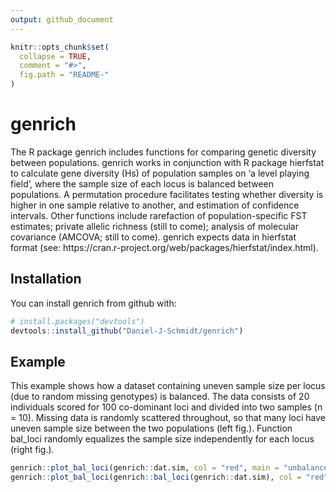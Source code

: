 ```yaml
---
output: github_document
---
```


<!-- README.md is generated from README.Rmd. Please edit that file -->

```r
knitr::opts_chunk$set(
  collapse = TRUE,
  comment = "#>",
  fig.path = "README-"
)
```

# genrich

The R package genrich includes functions for comparing genetic diversity between populations. genrich works in conjunction with R package hierfstat to calculate gene diversity (Hs) of population samples on 'a level playing field', where the sample size of each locus is balanced between populations. A permutation procedure facilitates testing whether diversity is higher in one sample relative to another, and estimation of confidence intervals. Other functions include rarefaction of population-specific FST estimates; private allelic richness (still to come); analysis of molecular covariance (AMCOVA; still to come). genrich expects data in hierfstat format (see: https://cran.r-project.org/web/packages/hierfstat/index.html). 

## Installation

You can install genrich from github with:

```r
# install.packages("devtools")
devtools::install_github("Daniel-J-Schmidt/genrich")
```

## Example

This example shows how a dataset containing uneven sample size per locus (due to random missing genotypes) is balanced. The data consists of 20 individuals scored for 100 co-dominant loci and divided into two samples (n = 10). Missing data is randomly scattered throughout, so that many loci have uneven sample size between the two populations (left fig.). Function bal_loci randomly equalizes the sample size independently for each locus (right fig.).

```r
genrich::plot_bal_loci(genrich::dat.sim, col = "red", main = "unbalanced")
genrich::plot_bal_loci(genrich::bal_loci(genrich::dat.sim), col = "red", main = "balanced")
```
